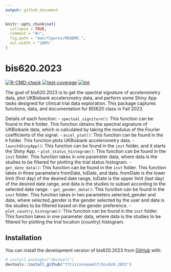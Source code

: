 ```yaml
---
output: github_document
---
```


<!-- README.md is generated from README.Rmd. Please edit that file -->

```r
knitr::opts_chunk$set(
  collapse = TRUE,
  comment = "#>",
  fig.path = "man/figures/README-",
  out.width = "100%"
)
```

# bis620.2023

<!-- badges: start -->
[![R-CMD-check](https://github.com/tttiiinnnaaa417/bis620.2023/actions/workflows/R-CMD-check.yaml/badge.svg)](https://github.com/tttiiinnnaaa417/bis620.2023/actions/workflows/R-CMD-check.yaml)
[![test-coverage](https://github.com/tttiiinnnaaa417/bis620.2023/actions/workflows/test-coverage.yaml/badge.svg)](https://github.com/tttiiinnnaaa417/bis620.2023/actions/workflows/test-coverage.yaml)
[![lint](https://github.com/tttiiinnnaaa417/bis620.2023/actions/workflows/lint.yaml/badge.svg)](https://github.com/tttiiinnnaaa417/bis620.2023/actions/workflows/lint.yaml)
<!-- badges: end -->

The goal of bis620.2023 is to get the spectral signature of accelerometry data, plot UKBiobank accelerometry data, and perform some Shiny App tasks designed for clinical trial data exploration. This package captures functions, data, and documentation for BIS620 class in Fall 2023.

Details of each function:
- `spectual_signiture()`: This function can be found in the `R` folder. This function obtains the spectral signature of UKBiobank data, which is calculated by taking the modulus of the Fourier coefficients of the signal. 
- `accel_plot()`: This function can be found in the `R` folder. This function plots UKBiobank accelerometry data. 
- `launchShinyApp()`: This function can be found in the `inst` folder, and it starts the Shiny App.
- `plot_status_histogram()`: This function can be found in the `inst` folder. This function takes in one parameter data, where data is the studies to be filtered for plotting the trial status histogram.
- `get_date_data()`: This function can be found in the `inst` folder. This function takes in three parameters fromDate, toDate, and data. fromDate is the lower limit (first day) of the desired date range, toDate is the upper limit (last day) of the desired date range, and data is the studies to subset according to the selected date range.
- ` get_gender_data() `: This function can be found in the `inst` folder. This function takes in two parameters selected_gender and data, where selected_gender is the gender selected by the user and data is the studies to be filtered based on the gender preference.
- `plot_country_histogram()`: This function can be found in the `inst` folder.  This function takes in one parameter data, where data is the studies to be filtered for plotting the trial location (country) histogram.

## Installation

You can install the development version of bis620.2023 from [GitHub](https://github.com/) with:

``` r
# install.packages("devtools")
devtools::install_github("tttiiinnnaaa417/bis620.2023")
```
